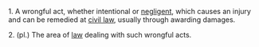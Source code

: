 1.  A wrongful act, whether intentional or [[negligent]], which causes an injury and can be remedied at [[civil law]], usually through awarding damages.

2.  (pl.)  The area of [[law]] dealing with such wrongful acts.